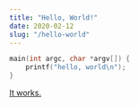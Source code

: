 ```yaml
---
title: "Hello, World!"
date: 2020-02-12
slug: "/hello-world"
---
```


```c
main(int argc, char *argv[]) {
    printf("hello, world\n");
}
```

[It works.](https://en.wikipedia.org/wiki/%22Hello,_World!%22_program)
